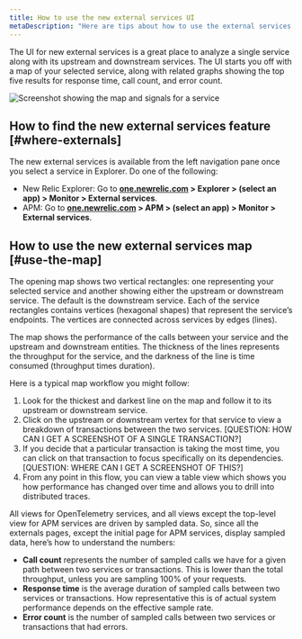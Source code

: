 ```yaml
---
title: How to use the new external services UI
metaDescription: "Here are tips about how to use the external services UI"
---
```


The UI for new external services is a great place to analyze a single service along with its upstream and downstream services. The UI starts you off with a map of your selected service, along with related graphs showing the top five results for response time, call count, and error count.

![Screenshot showing the map and signals for a service](./images/externals-ui-overview.png "Screenshot showing the map and signals for a service")

## How to find the new external services feature [#where-externals]

The new external services is available from the left navigation pane once you select a service in Explorer. Do one of the following:

   * New Relic Explorer: Go to **[one.newrelic.com](https://one.newrelic.com) > Explorer > (select an app) > Monitor > External services**.
   * APM: Go to **[one.newrelic.com](https://one.newrelic.com) > APM > (select an app) > Monitor > External services**.

## How to use the new external services map [#use-the-map]

The opening map shows two vertical rectangles: one representing your selected service and another showing either the upstream or downstream service. The default is the downstream service. Each of the service rectangles contains vertices (hexagonal shapes) that represent the service’s endpoints. The vertices are connected across services by edges (lines). 

The map shows the performance of the calls between your service and the upstream and downstream entities. The thickness of the lines represents the throughput for the service, and the darkness of the line is time consumed (throughput times duration).

Here is a typical map workflow you might follow:

1. Look for the thickest and darkest line on the map and follow it to its upstream or downstream service.
2. Click on the upstream or downstream vertex for that service to view a breakdown of transactions between the two services.
[QUESTION: HOW CAN I GET A SCREENSHOT OF A SINGLE TRANSACTION?]
3. If you decide that a particular transaction is taking the most time, you can click on that transaction to focus specifically on its dependencies.
[QUESTION: WHERE CAN I GET A SCREENSHOT OF THIS?]
4. From any point in this flow, you can view a table view which shows you how performance has changed over time and allows you to drill into distributed traces. 

All views for OpenTelemetry services, and all views except the top-level view for APM services are driven by sampled data. So, since all the externals pages, except the initial page for APM services, display sampled data, here’s how to understand the numbers:

  * **Call count** represents the number of sampled calls we have for a given path between two services or transactions. This is lower than the total throughput, unless you are sampling 100% of your requests.
  * **Response time** is the average duration of sampled calls between two services or transactions. How representative this is of actual system performance depends on the effective sample rate.
  * **Error count** is the number of sampled calls between two services or transactions that had errors.

